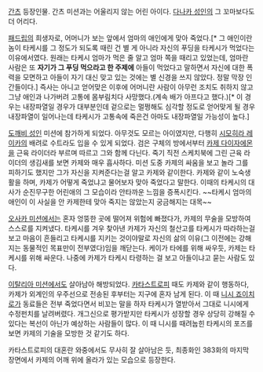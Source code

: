 [[간츠]] 등장인물. 간츠 미션과는 어울리지 않는 어린 아이다. [[다나카 성인]]의 그 꼬마보다도 더 어리다.

[[패드립]]의 희생자로, 어머니가 보는 앞에서 엄마의 애인에게 맞아 죽었다.[* 그 애인이란 놈이 타케시를 그 정도가 되도록 때린 건 별 게 아니라 자신의 푸딩을 타케시가 먹었다는 이유에서였다. 원래는 타케시 엄마가 먹은 줄 알고 엄마 쪽을 때리고 있었는데, 엄마란 사람은 또 '''자기가 그 푸딩 먹으라고 한 주제에''' 아들이 먹었다고 말하면서 자신에 대한 폭력을 모면하고 아들이 자기 대신 맞고 있는 것에는 별 신경을 쓰지 않았다. 정말 막장 인간들이다.] 즉사는 아니고 얻어맞은 이후에 어머니란 사람이 아무런 조치도 취하지 않고 그냥 애인과 나가버려 고통에 몸부림치다 사망했다.(계속 배가 아프다고 했다.)[* 이 경우는 내장파열일 경우가 대부분인데 겉으로는 멀쩡해도 심각할 정도로 얻어맞게 될 경우 내장파열이 일어나는데 타케시가 고통속에 죽은건 아마도 내장파열일 가능성이 높다.]

[[도깨비 성인]] 미션에 참가하게 되었다. 아무것도 모르는 아이였지만, 다행히 [[시모히라 레이카]]의 배려로 수트라도 입을 수 있게 되었다. 검은 구체의 방에서부터 [[카제 다이자에몬]]을 근육 라이더라 부르며 따르고 그와 함께 다닌다. 죽기 직전 스케치북에 그린 근육 라이더의 생김새를 보면 카제와 매우 흡사하다. 미션 도중 카제의 싸움을 보고 놀라 그를 피하기도 했지만 그가 자신을 지켜준다는걸 알고 카제와 같이한다. 카제와 같이 노숙생활을 하며, 카제가 어떻게 죽었냐고 물어보자 맞아 죽었다고 말한다. 이때의 타케시의 대사가 순진무구한 어린애의 그 모습이라 안타까운 느낌을 증폭시킨다. ~~타케시 엄마의 애인이 이 사실을 안 카제한테 맞아 죽지는 않았는지 궁금해지는 대목~~

[[오사카 미션]]에서는 혼자 엉뚱한 곳에 떨어져 위험에 빠졌다가, 카제의 무술을 모방하여 스스로를 지켜냈다. 타케시를 겨우 찾아낸 카제가 자신의 철산고를 타케시가 따라하는걸 보고 마음이 흔들리고 타케시를 지키는 것이야말로 자신의 삶의 이유(그 이전에는 강해지는 동물적인 목표만이 전부였다)임을 깨닫는다. 케이가 타에를 위해 싸우듯, 카제는 타케시를 위해 싸운다. 나중에 카제가 타케시 타령하는 걸 보고 아들이냐고 묻는 사람도 있다.

[[이탈리아 미션]]에서도 살아남아 해방되었다. [[카타스트로피]] 때도 카제와 같이 행동하다, 카제가 외계인의 우주선으로 전송된 후부터는 지구에 혼자 남게 된다. 이 때 [[니시 죠이치로]]가 동료들은 전부 죽었다면서 비꼬는 말을 하자 타케시가 열받아서 그대로 니시에게 수정펀치를 날려버렸다. 개그신으로 평가받지만 타케시가 성장할 경우 상당히 강해질 수 있다는 복선이 아닌가 예상하는 사람들이 많다. 이 때 니시를 때려눕힌 타케시의 포즈를 보면 카제의 기술을 모방한 것 같기도 하다.

카타스트로피의 대혼란 와중에서도 무사히 잘 살아남은 듯, 최종화인 383화의 마지막 장면에서 카제의 어깨 위에 올라가 있는 모습으로 등장한다.
